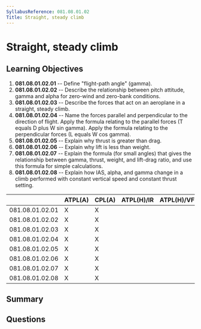 ```yaml
---
SyllabusReference: 081.08.01.02
Title: Straight, steady climb
---
```


# Straight, steady climb

## Learning Objectives

1. **081.08.01.02.01** -- Define "flight-path angle" (gamma).
2. **081.08.01.02.02** -- Describe the relationship between pitch attitude,
   gamma and alpha for zero-wind and zero-bank conditions.
3. **081.08.01.02.03** -- Describe the forces that act on an aeroplane in a
   straight, steady climb.
4. **081.08.01.02.04** -- Name the forces parallel and perpendicular to the
   direction of flight. Apply the formula relating to the parallel forces (T
   equals D plus W sin gamma). Apply the formula relating to the perpendicular
   forces (L equals W cos gamma).
5. **081.08.01.02.05** -- Explain why thrust is greater than drag.
6. **081.08.01.02.06** -- Explain why lift is less than weight.
7. **081.08.01.02.07** -- Explain the formula (for small angles) that gives the
   relationship between gamma, thrust, weight, and lift-drag ratio, and use this
   formula for simple calculations.
8. **081.08.01.02.08** -- Explain how IAS, alpha, and gamma change in a climb
   performed with constant vertical speed and constant thrust setting.

|                 | ATPL(A) | CPL(A) | ATPL(H)/IR | ATPL(H)/VFR | CPL(H) | IR  | CBIR(A) |
| --------------- | ------- | ------ | ---------- | ----------- | ------ | --- | ------- |
| 081.08.01.02.01 | X       | X      |            |             |        |     |         |
| 081.08.01.02.02 | X       | X      |            |             |        |     |         |
| 081.08.01.02.03 | X       | X      |            |             |        |     |         |
| 081.08.01.02.04 | X       | X      |            |             |        |     |         |
| 081.08.01.02.05 | X       | X      |            |             |        |     |         |
| 081.08.01.02.06 | X       | X      |            |             |        |     |         |
| 081.08.01.02.07 | X       | X      |            |             |        |     |         |
| 081.08.01.02.08 | X       | X      |            |             |        |     |         |

## Summary

## Questions
